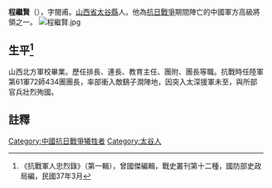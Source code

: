'''程繼賢'''（{{bd|1910年||1937年|9月|}}），字閱甫。[[山西省|山西省]][[太谷縣|太谷縣]]人。他為[[抗日戰爭|抗日戰爭]]期間陣亡的中國軍方高級將領之一。
[[File:程繼賢.jpg|thumb]]

== 生平<ref>《抗戰軍人忠烈錄》（第一輯），曾國傑編輯，戰史叢刊第十二種，國防部史政局編，民國37年3月</ref> ==
山西北方軍校畢業。歷任排長、連長、教育主任、團附、團長等職。抗戰時任陸軍第61軍72師434團團長，率部衝入敵鷂子澗陣地，因突入太深援軍未至，與所部官兵壯烈殉國。
==註釋==
{{reflist}}
[[Category:中國抗日戰爭犧牲者|Category:中國抗日戰爭犧牲者]]
[[Category:太谷人|Category:太谷人]]